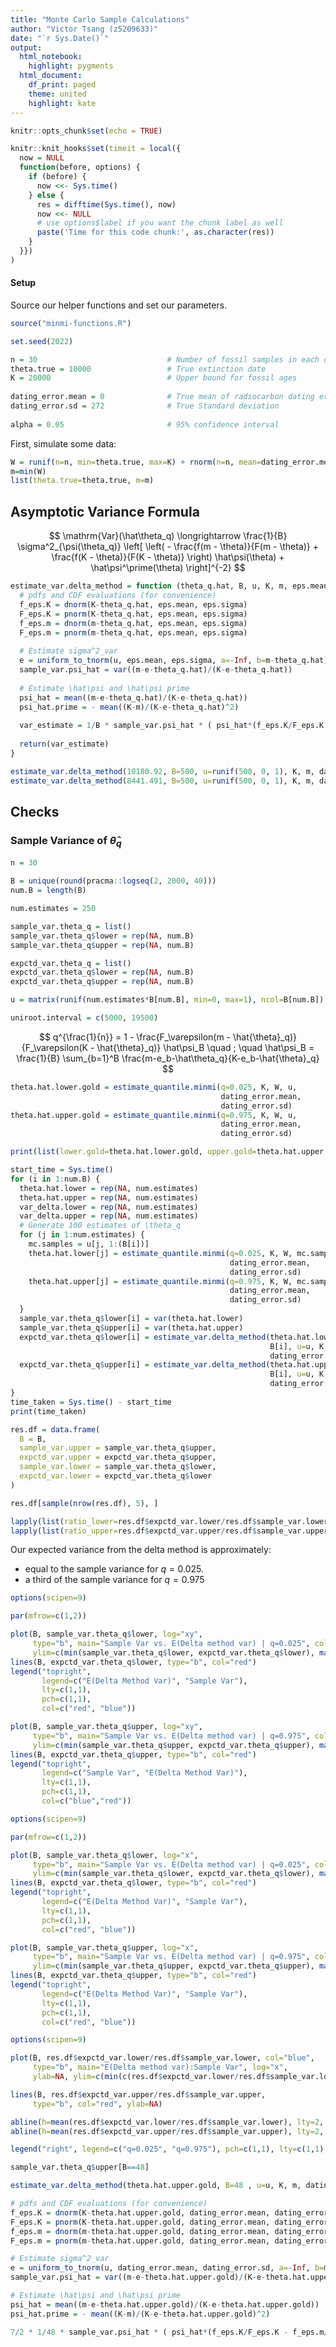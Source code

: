 ```yaml
---
title: "Monte Carlo Sample Calculations"
author: "Victor Tsang (z5209633)"
date: "`r Sys.Date()`"
output:
  html_notebook:
    highlight: pygments
  html_document:
    df_print: paged
    theme: united
    highlight: kate
---
```


```r
knitr::opts_chunk$set(echo = TRUE)

knitr::knit_hooks$set(timeit = local({
  now = NULL
  function(before, options) {
    if (before) {
      now <<- Sys.time()
    } else {
      res = difftime(Sys.time(), now)
      now <<- NULL
      # use options$label if you want the chunk label as well
      paste('Time for this code chunk:', as.character(res))
    }
  }})
)
```

#### Setup

Source our helper functions and set our parameters.

```r
source("minmi-functions.R")

set.seed(2022)

n = 30                             # Number of fossil samples in each dataset
theta.true = 10000                 # True extinction date
K = 20000                          # Upper bound for fossil ages
 
dating_error.mean = 0              # True mean of radiocarbon dating error
dating_error.sd = 272              # True Standard deviation
 
alpha = 0.05                       # 95% confidence interval

```

First, simulate some data:

```r
W = runif(n=n, min=theta.true, max=K) + rnorm(n=n, mean=dating_error.mean, sd=dating_error.sd)
m=min(W)
list(theta.true=theta.true, m=m)
```


## Asymptotic Variance Formula

$$
\mathrm{Var}(\hat\theta_q) \longrightarrow \frac{1}{B} \sigma^2_{\psi(\theta_q)} \left[ \left( - \frac{f(m - \theta)}{F(m - \theta)} + \frac{f(K - \theta)}{F(K - \theta)} \right) \hat\psi(\theta) + \hat\psi^\prime(\theta) \right]^{-2}
$$

```r
estimate_var.delta_method = function (theta_q.hat, B, u, K, m, eps.mean, eps.sigma) {
  # pdfs and CDF evaluations (for convenience)
  f_eps.K = dnorm(K-theta_q.hat, eps.mean, eps.sigma)
  F_eps.K = pnorm(K-theta_q.hat, eps.mean, eps.sigma)
  f_eps.m = dnorm(m-theta_q.hat, eps.mean, eps.sigma)
  F_eps.m = pnorm(m-theta_q.hat, eps.mean, eps.sigma)
  
  # Estimate sigma^2_var
  e = uniform_to_tnorm(u, eps.mean, eps.sigma, a=-Inf, b=m-theta_q.hat)
  sample_var.psi_hat = var((m-e-theta_q.hat)/(K-e-theta_q.hat))
  
  # Estimate \hat\psi and \hat\psi prime
  psi_hat = mean((m-e-theta_q.hat)/(K-e-theta_q.hat))
  psi_hat.prime = - mean((K-m)/(K-e-theta_q.hat)^2)
  
  var_estimate = 1/B * sample_var.psi_hat * ( psi_hat*(f_eps.K/F_eps.K - f_eps.m/F_eps.m) + psi_hat.prime)^(-2)
  
  return(var_estimate)
}

estimate_var.delta_method(10180.92, B=500, u=runif(500, 0, 1), K, m, dating_error.mean, dating_error.sd)
estimate_var.delta_method(8441.491, B=500, u=runif(500, 0, 1), K, m, dating_error.mean, dating_error.sd)
```

## Checks

### Sample Variance of $\hat\theta_q$

```r
n = 30

B = unique(round(pracma::logseq(2, 2000, 40)))
num.B = length(B)

num.estimates = 250

sample_var.theta_q = list()
sample_var.theta_q$lower = rep(NA, num.B)
sample_var.theta_q$upper = rep(NA, num.B)

expctd_var.theta_q = list()
expctd_var.theta_q$lower = rep(NA, num.B)
expctd_var.theta_q$upper = rep(NA, num.B)

u = matrix(runif(num.estimates*B[num.B], min=0, max=1), ncol=B[num.B])

uniroot.interval = c(5000, 19500)
```

$$
q^{\frac{1}{n}} = 1 - \frac{F_\varepsilon(m - \hat{\theta}_q)}{F_\varepsilon(K - \hat{\theta}_q)} \hat\psi_B \quad ; \quad \hat\psi_B =  \frac{1}{B} \sum_{b=1}^B \frac{m-e_b-\hat\theta_q}{K-e_b-\hat{\theta}_q}
$$

```r
theta.hat.lower.gold = estimate_quantile.minmi(q=0.025, K, W, u,
                                               dating_error.mean,
                                               dating_error.sd)
theta.hat.upper.gold = estimate_quantile.minmi(q=0.975, K, W, u,
                                               dating_error.mean,
                                               dating_error.sd)

print(list(lower.gold=theta.hat.lower.gold, upper.gold=theta.hat.upper.gold))
```

```r
start_time = Sys.time()
for (i in 1:num.B) {
  theta.hat.lower = rep(NA, num.estimates)
  theta.hat.upper = rep(NA, num.estimates)
  var_delta.lower = rep(NA, num.estimates)
  var_delta.upper = rep(NA, num.estimates)
  # Generate 100 estimates of \theta_q
  for (j in 1:num.estimates) {
    mc.samples = u[j, 1:(B[i])]
    theta.hat.lower[j] = estimate_quantile.minmi(q=0.025, K, W, mc.samples,
                                                 dating_error.mean,
                                                 dating_error.sd)
    theta.hat.upper[j] = estimate_quantile.minmi(q=0.975, K, W, mc.samples,
                                                 dating_error.mean,
                                                 dating_error.sd)
  }
  sample_var.theta_q$lower[i] = var(theta.hat.lower)
  sample_var.theta_q$upper[i] = var(theta.hat.upper)
  expctd_var.theta_q$lower[i] = estimate_var.delta_method(theta.hat.lower.gold,
                                                          B[i], u=u, K, m,
                                                          dating_error.mean, dating_error.sd)
  expctd_var.theta_q$upper[i] = estimate_var.delta_method(theta.hat.upper.gold,
                                                          B[i], u=u, K, m,
                                                          dating_error.mean, dating_error.sd)
}
time_taken = Sys.time() - start_time
print(time_taken)

res.df = data.frame(
  B = B,
  sample_var.upper = sample_var.theta_q$upper,
  expctd_var.upper = expctd_var.theta_q$upper,
  sample_var.lower = sample_var.theta_q$lower,
  expctd_var.lower = expctd_var.theta_q$lower
)

res.df[sample(nrow(res.df), 5), ]

lapply(list(ratio_lower=res.df$expctd_var.lower/res.df$sample_var.lower), FUN=function(x) c(min=min(x), max=max(x)))
lapply(list(ratio_upper=res.df$expctd_var.upper/res.df$sample_var.upper), FUN=function(x) c(min=min(x), max=max(x)))
```

Our expected variance from the delta method is approximately:

* equal to the sample variance for $q=0.025$.
* a third of the sample variance for $q=0.975$

```r
options(scipen=9)

par(mfrow=c(1,2))

plot(B, sample_var.theta_q$lower, log="xy",
     type="b", main="Sample Var vs. E(Delta method var) | q=0.025", col="blue",
     ylim=c(min(sample_var.theta_q$lower, expctd_var.theta_q$lower), max(sample_var.theta_q$lower, expctd_var.theta_q$lower)), ylab=NA)
lines(B, expctd_var.theta_q$lower, type="b", col="red")
legend("topright",
       legend=c("E(Delta Method Var)", "Sample Var"),
       lty=c(1,1),
       pch=c(1,1),
       col=c("red", "blue"))

plot(B, sample_var.theta_q$upper, log="xy",
     type="b", main="Sample Var vs. E(Delta method var) | q=0.975", col="blue",
     ylim=c(min(sample_var.theta_q$upper, expctd_var.theta_q$upper), max(sample_var.theta_q$upper, expctd_var.theta_q$upper)), ylab=NA)
lines(B, expctd_var.theta_q$upper, type="b", col="red")
legend("topright",
       legend=c("Sample Var", "E(Delta Method Var)"),
       lty=c(1,1),
       pch=c(1,1),
       col=c("blue","red"))
```


```r
options(scipen=9)

par(mfrow=c(1,2))

plot(B, sample_var.theta_q$lower, log="x",
     type="b", main="Sample Var vs. E(Delta method var) | q=0.025", col="blue",
     ylim=c(min(sample_var.theta_q$lower, expctd_var.theta_q$lower), max(sample_var.theta_q$lower, expctd_var.theta_q$lower)), ylab=NA)
lines(B, expctd_var.theta_q$lower, type="b", col="red")
legend("topright",
       legend=c("E(Delta Method Var)", "Sample Var"),
       lty=c(1,1),
       pch=c(1,1),
       col=c("red", "blue"))

plot(B, sample_var.theta_q$upper, log="x",
     type="b", main="Sample Var vs. E(Delta method var) | q=0.975", col="blue",
     ylim=c(min(sample_var.theta_q$upper, expctd_var.theta_q$upper), max(sample_var.theta_q$upper, expctd_var.theta_q$upper)), ylab=NA)
lines(B, expctd_var.theta_q$upper, type="b", col="red")
legend("topright",
       legend=c("E(Delta Method Var)", "Sample Var"),
       lty=c(1,1),
       pch=c(1,1),
       col=c("red", "blue"))
```

```r
options(scipen=9)

plot(B, res.df$expctd_var.lower/res.df$sample_var.lower, col="blue",
     type="b", main="E(Delta method var):Sample Var", log="x",
     ylab=NA, ylim=c(min(c(res.df$expctd_var.lower/res.df$sample_var.lower, res.df$expctd_var.upper/res.df$sample_var.upper)), max(c(res.df$expctd_var.lower/res.df$sample_var.lower, res.df$expctd_var.upper/res.df$sample_var.upper))))

lines(B, res.df$expctd_var.upper/res.df$sample_var.upper,
     type="b", col="red", ylab=NA)

abline(h=mean(res.df$expctd_var.lower/res.df$sample_var.lower), lty=2, col="blue")
abline(h=mean(res.df$expctd_var.upper/res.df$sample_var.upper), lty=2, col="red")

legend("right", legend=c("q=0.025", "q=0.975"), pch=c(1,1), lty=c(1,1), col=c("blue", "red"))
```

```r
sample_var.theta_q$upper[B==48]

estimate_var.delta_method(theta.hat.upper.gold, B=48 , u=u, K, m, dating_error.mean, dating_error.sd)

# pdfs and CDF evaluations (for convenience)
f_eps.K = dnorm(K-theta.hat.upper.gold, dating_error.mean, dating_error.sd)
F_eps.K = pnorm(K-theta.hat.upper.gold, dating_error.mean, dating_error.sd)
f_eps.m = dnorm(m-theta.hat.upper.gold, dating_error.mean, dating_error.sd)
F_eps.m = pnorm(m-theta.hat.upper.gold, dating_error.mean, dating_error.sd)

# Estimate sigma^2_var
e = uniform_to_tnorm(u, dating_error.mean, dating_error.sd, a=-Inf, b=m-theta.hat.upper.gold)
sample_var.psi_hat = var((m-e-theta.hat.upper.gold)/(K-e-theta.hat.upper.gold))

# Estimate \hat\psi and \hat\psi prime
psi_hat = mean((m-e-theta.hat.upper.gold)/(K-e-theta.hat.upper.gold))
psi_hat.prime = - mean((K-m)/(K-e-theta.hat.upper.gold)^2)

7/2 * 1/48 * sample_var.psi_hat * ( psi_hat*(f_eps.K/F_eps.K - f_eps.m/F_eps.m) + psi_hat.prime)^(-2)

```

